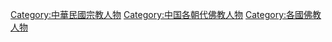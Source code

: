 [[Category:中華民國宗教人物|Category:中華民國宗教人物]]
[[Category:中国各朝代佛教人物|Category:中国各朝代佛教人物]]
[[Category:各國佛教人物|Category:各國佛教人物]]